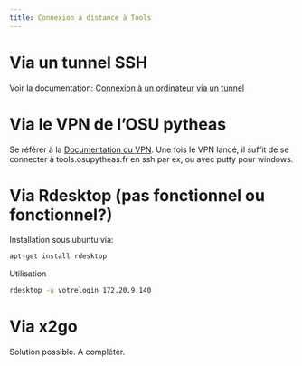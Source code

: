 ```yaml
---
title: Connexion à distance à Tools
---
```


# Via un tunnel SSH
Voir la documentation: [Connexion à un ordinateur via un tunnel](connexion_via_tunnel.html)

# Via le VPN de l'OSU pytheas
Se référer à la [Documentation du VPN](https://documentation.osupytheas.fr/?p=4373).
Une fois le VPN lancé, il suffit de se connecter à tools.osupytheas.fr en ssh par ex, ou avec putty pour windows.

# Via Rdesktop (pas fonctionnel ou fonctionnel?)
Installation sous ubuntu via:
```bash
apt-get install rdesktop
```

Utilisation
```bash
rdesktop -u votrelogin 172.20.9.140
```

# Via x2go
Solution possible. A compléter.